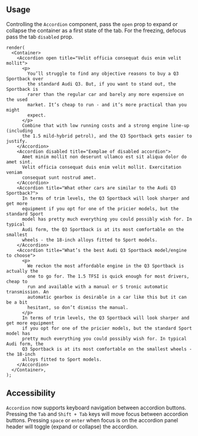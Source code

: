 
## Usage

Controlling the `Accordion` component, pass the `open` prop to expand or collapse the container as a first state of the tab.
For the freezing, defocus pass the tab `disabled` prop.

```tsx live
render(
  <Container>
    <Accordion open title="Velit officia consequat duis enim velit mollit">
      <p>
        You’ll struggle to find any objective reasons to buy a Q3 Sportback over
        the standard Audi Q3. But, if you want to stand out, the Sportback is
        rarer than the regular car and barely any more expensive on the used
        market. It’s cheap to run - and it’s more practical than you might
        expect.
      </p>
      Combine that with low running costs and a strong engine line-up (including
      the 1.5 mild-hybrid petrol), and the Q3 Sportback gets easier to justify.
    </Accordion>
    <Accordion disabled title="Exmplae of disabled accordion">
      Amet minim mollit non deserunt ullamco est sit aliqua dolor do amet sint.
      Velit officia consequat duis enim velit mollit. Exercitation veniam
      consequat sunt nostrud amet.
    </Accordion>
    <Accordion title="What other cars are similar to the Audi Q3 Sportback?">
      In terms of trim levels, the Q3 Sportback will look sharper and get more
      equipment if you opt for one of the pricier models, but the standard Sport
      model has pretty much everything you could possibly wish for. In typical
      Audi form, the Q3 Sportback is at its most comfortable on the smallest
      wheels - the 18-inch alloys fitted to Sport models.
    </Accordion>
    <Accordion title="What’s the best Audi Q3 Sportback model/engine to choose">
      <p>
        We reckon the most affordable engine in the Q3 Sportback is actually the
        one to go for. The 1.5 TFSI is quick enough for most drivers, cheap to
        run and available with a manual or S tronic automatic transmission. An
        automatic gearbox is desirable in a car like this but it can be a bit
        hesitant, so don’t dismiss the manual.
      </p>
      In terms of trim levels, the Q3 Sportback will look sharper and get more equipment
      if you opt for one of the pricier models, but the standard Sport model has
      pretty much everything you could possibly wish for. In typical Audi form, the
      Q3 Sportback is at its most comfortable on the smallest wheels - the 18-inch
      alloys fitted to Sport models.
    </Accordion>
  </Container>,
);
```

## Accessibility

`Accordion` now supports keyboard navigation between accordion buttons.
Pressing the `Tab` and `Shift + Tab` keys will move focus between accordion buttons.
Pressing `space` or `enter` when focus is on the accordion panel header will toggle (expand or collapse) the accordion.

